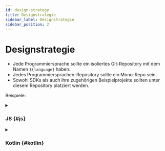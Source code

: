 ```yaml
---
id: design-strategy
title: Designstrategie
sidebar_label: Designstrategie
sidebar_position: 2
---
```


# Designstrategie

- Jede Programmiersprache sollte ein isoliertes Git-Repository mit dem Namen `${language}` haben.
- Jedes Programmiersprachen-Repository sollte ein Mono-Repo sein.
- Sowohl SDKs als auch ihre zugehörigen Beispielprojekte sollten unter diesem Repository platziert werden.

Beispiele:

<details>
  <summary>

### JS \{#js}

</summary>

- js (Kern)
- react
- react-sample

</details>

<details>
  <summary>

### Kotlin \{#kotlin}

</summary>

- kotlin (Kern)
- android
- android-sample

</details>
